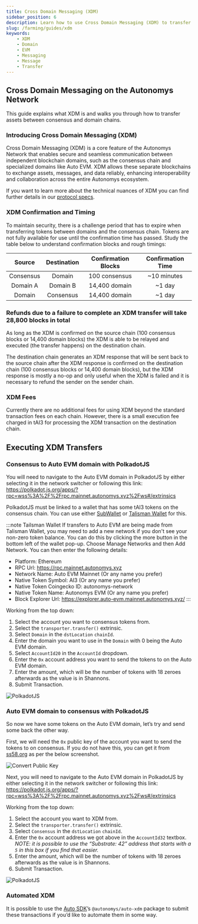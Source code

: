 ```yaml
---
title: Cross Domain Messaging (XDM)
sidebar_position: 6
description: Learn how to use Cross Domain Messaging (XDM) to transfer assets between consensus and domain chains on the Autonomys Network
slug: /farming/guides/xdm
keywords:
    - XDM
    - Domain
    - EVM
    - Messaging
    - Message
    - Transfer
---
```



## **Cross Domain Messaging on the Autonomys Network**

This guide explains what XDM is and walks you through how to transfer assets between consensus and domain chains.

### Introducing Cross Domain Messaging (XDM)

Cross Domain Messaging (XDM) is a core feature of the Autonomys Network that enables secure and seamless communication between independent blockchain domains, such as the consensus chain and specialized domains like Auto EVM. XDM allows these separate blockchains to exchange assets, messages, and data reliably, enhancing interoperability and collaboration across the entire Autonomys ecosystem.

If you want to learn more about the technical nuances of XDM you can find further details in our [protocol specs](https://www.notion.so/Messaging-Specification-XDM-v2-6e8b9d3bb2c94e289d70f9e0474b9f9b?pvs=21).


### XDM Confirmation and Timing

To maintain security, there is a challenge period that has to expire when transferring tokens between domains and the consensus chain. Tokens are not fully available for use until the confirmation time has passed. Study the table below to understand confirmation blocks and rough timings:

| Source | Destination | Confirmation Blocks | Confirmation Time |
|:-:|:-:|:-:|:-:|
| Consensus | Domain | 100 consensus | ~10 minutes |
| Domain A | Domain B | 14,400 domain | ~1 day |
| Domain | Consensus | 14,400 domain | ~1 day |

### Refunds due to a failure to complete an XDM transfer will take 28,800 blocks in total

As long as the XDM is confirmed on the source chain (100 consensus blocks or 14,400 domain blocks) the XDM is able to be relayed and executed (the transfer happens) on the destination chain.

The destination chain generates an XDM response that will be sent back to the source chain after the XDM response is confirmed on the destination chain (100 consensus blocks or 14,400 domain blocks), but the XDM response is mostly a no-op and only useful when the XDM is failed and it is necessary to refund the sender on the sender chain.

### XDM Fees

Currently there are no additional fees for using XDM beyond the standard transaction fees on each chain. However, there is a small execution fee charged in tAI3 for processing the XDM transaction on the destination chain.

## Executing XDM Transfers

### Consensus to Auto EVM domain with PolkadotJS

You will need to navigate to the Auto EVM domain in PolkadotJS by either selecting it in the network switcher or following this link: https://polkadot.js.org/apps/?rpc=wss%3A%2F%2Frpc.mainnet.autonomys.xyz%2Fws#/extrinsics

PolkadotJS must be linked to a wallet that has some tAI3 tokens on the consensus chain. You can use either [SubWallet](/wallets/subwallet) or [Talisman Wallet](/wallets/talisman) for this.

:::note Tailsman Wallet
If transfers to Auto EVM are being made from Talisman Wallet, you may need to add a new network if you don't see your non-zero token balance. You can do this by clicking the more button in the bottom left of the wallet pop-up.
Choose Manage Networks and then Add Network. You can then enter the following details:

- Platform: Ethereum
- RPC Url: https://rpc.mainnet.autonomys.xyz
- Network Name: Auto EVM Mainnet (Or any name you prefer)
- Native Token Symbol: AI3 (Or any name you prefer)
- Native Token Coingecko ID: autonomys-network
- Native Token Name: Autonomys EVM (Or any name you prefer)
- Block Explorer Url: https://explorer.auto-evm.mainnet.autonomys.xyz/
:::

Working from the top down:

1. Select the account you want to consensus tokens from.
2. Select the `transporter.transfer()` extrinsic.
3. Select `Domain` in the `dstLocation` `chainId`.
4. Enter the domain you want to use in the `Domain` with 0 being the Auto EVM domain.
5. Select `AccountId20` in the `AccountId` dropdown.
6. Enter the `0x` account address you want to send the tokens to on the Auto EVM domain.
7. Enter the amount, which will be the number of tokens with 18 zeroes afterwards as the value is in Shannons.
8. Submit Transaction.

![PolkadotJS](/img/doc-imgs/additional-guides/XDM-1.png)

### Auto EVM domain to consensus with PolkadotJS

So now we have some tokens on the Auto EVM domain, let’s try and send some back the other way.

First, we will need the `0x` public key of the account you want to send the tokens to on consensus. If you do not have this, you can get it from [ss58.org](http://ss58.org) as per the below screenshot.

![Convert Public Key](/img/doc-imgs/additional-guides/XDM-2.png)

Next, you will need to navigate to the Auto EVM domain in PolkadotJS by either selecting it in the network switcher or following this link: https://polkadot.js.org/apps/?rpc=wss%3A%2F%2Frpc.mainnet.autonomys.xyz%2Fws#/extrinsics

Working from the top down:

1. Select the account you want to XDM from.
2. Select the `transporter.transfer()` extrinsic.
3. Select `Consensus` in the `dstLocation` `chainId`.
4. Enter the `0x` account address we got above in the `AccountId32` textbox. *NOTE: it is possible to use the “Substrate: 42” address that starts with a `5` in this box if you find that easier.*
5. Enter the amount, which will be the number of tokens with 18 zeroes afterwards as the value is in Shannons.
6. Submit Transaction.

![PolkadotJS](/img/doc-imgs/additional-guides/XDM-3.png)

### Automated XDM


It is possible to use the [Auto SDK](https://develop.autonomys.xyz/sdk/auto-xdm)’s `@autonomys/auto-xdm` package to submit these transactions if you’d like to automate them in some way.
